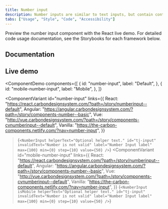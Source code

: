 ```yaml
---
title: Number input
description: Number inputs are similar to text inputs, but contain controls used to increase or decrease an incremental value.
tabs: ["Usage", "Style", "Code", "Accessibility"]
---
```


<PageDescription>

Preview the number input component with the React live demo. For detailed code usage documentation, see the Storybooks for each framework below.

</PageDescription>

## Documentation

<Row className="resource-card-group">
<Column colLg={4} colMd={4} noGutterSm>
  <ResourceCard
    subTitle="React"
    href="http://react.carbondesignsystem.com/?path=/story/numberinput--default"
    >

<MdxIcon name="react" />

  </ResourceCard>
</Column>
<Column colLg={4} colMd={4} noGutterSm>
  <ResourceCard
      subTitle="Angular (Community)"
      href="https://angular.carbondesignsystem.com/?path=/story/components-number--basic"
      >

<MdxIcon name="angular" />

  </ResourceCard>
</Column>
<Column colLg={4} colMd={4} noGutterSm>
  <ResourceCard
      subTitle="Vue (Community)"
      href="http://vue.carbondesignsystem.com/?path=/story/components-cvnumberinput--default"
      >

<MdxIcon name="vue" />

  </ResourceCard>
</Column>
</Row>

## Live demo

<ComponentDemo
  components={[
    {
      id: "number-input",
      label: "Default",
    },
    {
      id: "mobile-number-input",
      label: "Mobile",
    },
  ]}
>
  <ComponentVariant
    id="number-input"
    links={{
      React:
        "https://react.carbondesignsystem.com/?path=/story/numberinput--default",
      Angular:
        "https://angular.carbondesignsystem.com/?path=/story/components-number--basic",
      Vue:
        "http://vue.carbondesignsystem.com/?path=/story/components-cvnumberinput--default",
      Vanilla: "https://the-carbon-components.netlify.com/?nav=number-input",
    }}
  >{`
    <NumberInput
      helperText="Optional helper text."
      id="tj-input"
      invalidText="Number is not valid"
      label="Number Input label"
      max={100}
      min={0}
      step={10}
      value={50}
    />
  `}</ComponentVariant>
  <ComponentVariant
    id="mobile-number-input"
    links={{
      React:
        "https://react.carbondesignsystem.com/?path=/story/numberinput--default",
      Angular:
        "https://angular.carbondesignsystem.com/?path=/story/components-number--basic",
      Vue:
        "http://vue.carbondesignsystem.com/?path=/story/components-cvnumberinput--default",
      Vanilla: "https://the-carbon-components.netlify.com/?nav=number-input",
    }}
  >{`
        <NumberInput
          isMobile
          helperText="Optional helper text."
          id="tj-input"
          invalidText="Number is not valid"
          label="Number Input label"
          max={100}
          min={0}
          step={10}
          value={50}
        />
    `}</ComponentVariant>
</ComponentDemo>
